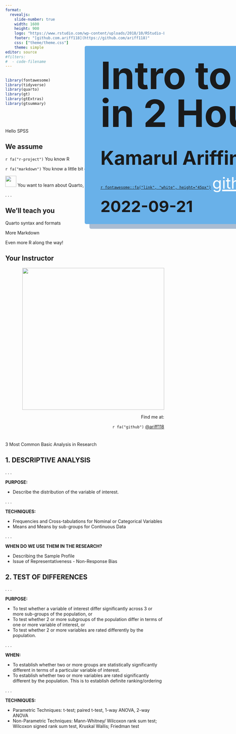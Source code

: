 ```yaml
---
format: 
  revealjs:
    slide-number: true
    width: 1600
    height: 900
    logo: "https://www.rstudio.com/wp-content/uploads/2018/10/RStudio-Logo-Flat.png"
    footer: "[github.com.ariff118](https://github.com/ariff118)"
    css: ["theme/theme.css"]
    theme: simple
editor: source
#filters:
#  - code-filename
---
```

  
##  {#TitleSlide data-menu-title="TitleSlide" background-color="#303436" background-image="images/hamlet-quarto.jpeg" background-position="left" background-size="contain"}
  
```r
library(fontawesome)
library(tidyverse)
library(quarto)
library(gt)
library(gtExtras)
library(gtsummary)
```


::: {style="position: absolute; left: 480px; top: 200px; height: 525px; width: 1500px; background-color: #69b1e9; padding: 20px; padding-left: 50px; box-shadow: 15px 15px 0px 0px #a9bcd2; border-radius: 5px;"}
[Intro to SPSS]{style="font-size: 120px; font-weight: bold; line-height: 1em; margin: 0px"}
<br>
[in 2 Hours]{style="font-size: 120px; font-weight: bold; line-height: 1em; margin: 0px"}

<br>
  
[Kamarul Ariffin, UiTM Kedah]{style="font-size: 60px; font-weight: bold;"}

<a href="https://github.com/ariff118">`r fontawesome::fa("link", "white", height="45px")`</a>&nbsp;[github.com/ariff118](https://github.com/ariff118){style="font-size: 50px; color: white;"}

[2022-09-21]{style="font-size: 50px;font-weight: bold;"}
:::
  
::: footer
[You are sneaky!]{style="color: transparent;"}
:::

#  {background-color="#447099"}

[Hello SPSS]{.r-fit-text}

## We assume

`r fa("r-project")` You know R

`r fa("markdown")` You know a little bit of Markdown

<img src="https://raw.githubusercontent.com/quarto-dev/quarto-web/main/favicon.png" style="display: inline-block; margin: 0; margin-bottom: -2px; height: 35px;"/></img> You want to learn about Quarto, the next-generation of RMarkdown

. . .

<h2>We'll teach you</h2>

Quarto syntax and formats

More Markdown

Even more R along the way!

## Your Instructor

::: {style="text-align: right;"}
![](images/speaker.png){height="450px"}

Find me at:

`r fa("github")` [\@ariff118](https://github.com/ariff118)

:::

#  {background-color="#447099"}

[3 Most Common Basic Analysis in Research]{.r-fit-text}

## 1. DESCRIPTIVE ANALYSIS

. . .

**PURPOSE:**

- Describe the distribution of the variable of interest.

. . .

**TECHNIQUES:**

- Frequencies and Cross-tabulations for Nominal or Categorical Variables
- Means and Means by sub-groups for Continuous Data

. . .

**WHEN DO WE USE THEM IN THE RESEARCH?**

- Describing the Sample Profile
- Issue of Representativeness - Non-Response Bias

## 2. TEST OF DIFFERENCES

. . .

**PURPOSE:**

- To test whether a variable of interest differ significantly across 3 or more sub-groups of the population, or
- To test whether 2 or more subgroups of the population differ in terms of one or more variable of interest, or
- To test whether 2 or more variables are rated differently by the population.

. . .

**WHEN:**

- To establish whether two or more groups are statistically significantly different in terms of a particular variable of interest.
- To establish whether two or more variables are rated significantly different by the population. This is to establish definite ranking/ordering

. . .

**TECHNIQUES:**

- Parametric Techniques: t-test; paired t-test, 1-way ANOVA, 2-way ANOVA
- Non-Parametric Techniques: Mann-Whitney/ Wilcoxon rank sum test; Wilcoxon signed rank sum test, Kruskal Wallis; Friedman test